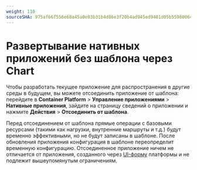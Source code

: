 ```yaml
---
weight: 110
sourceSHA: 975af66f556e68a45a0e83b31b4d86e3f20b4ad945ed9481d05b5598006441f7
---
```


# Развертывание нативных приложений без шаблона через Chart

Чтобы разработать текущее приложение для распространения в другие среды в будущем, вы можете отсоединить приложение от шаблона: перейдите в **Container Platform** > **Управление приложениями** > **Нативные приложения**, зайдите на страницу сведений о приложении и нажмите **Действия** > **Отсоединить от шаблона**.

Перед отсоединением от шаблона прямые операции с базовыми ресурсами (такими как нагрузки, внутренние маршруты и т.д.) будут временно эффективными, но не будут записаны в шаблоне. После обновления приложения конфигурация в шаблоне переопределит временную конфигурацию. Отсоединенное приложение ничем не отличается от приложения, созданного через [UI-форму](../create_applications/image_app.mdx) платформы и не подлежит вышеупомянутым ограничениям.
